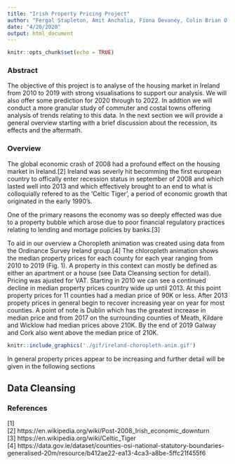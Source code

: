```yaml
---
title: "Irish Property Pricing Project"
author: "Fergal Stapleton, Amit Anchalia, Fiona Devaney, Colin Brian O'Flynn, Ramesh Suragam, Vishal Walia and John Dunne"
date: "4/20/2020"
output: html_document
---
```


```r
knitr::opts_chunk$set(echo = TRUE)
```

### Abstract

The objective of this project is to analyse of the housing market in Ireland from 2010 to 2019 with strong visualisations to support our analysis. We will also offer some prediction for 2020 through to 2022. In addtion we will conduct a more granular study of commuter and costal towns offering analysis of trends relating to this data. In the next section we will provide a general overview starting with a brief discussion about the recession, its effects and the aftermath.

### Overview

The global economic crash of 2008 had a profound effect on the housing market in Ireland.[2] Ireland was severly hit becomming the first european country to offically enter recession status in september of 2008 and which lasted well into 2013 and which effectively brought to an end to what is colloquially refered to as the 'Celtic Tiger', a period of economic growth that originated in the early 1990's.

One of the primary reasons the economy was so deeply effected was due to a property bubble which arose due to poor financial regulatory practices relating to lending and mortage policies by banks.[3]

To aid in our overview a Choropleth animation was created using data from the Ordinance Survey Ireland group.[4] The chloropleth animation shows the median property prices for each county for each year ranging from 2010 to 2019 (Fig. 1). A property in this context can mostly be defined as either an apartment or a house (see Data Cleansing section for detail). Pricing was ajusted for VAT. Starting in 2010 we can see a continued decline in median property prices country wide up until 2013. At this point property prices for 11 counties had a median price of 90K or less. After 2013 propety prices in general begin to recover increasing year on year for most counties. A point of note is Dublin which has the greatest increase in median price and from 2017 on the surrounding counties of Meath, Kildare and Wicklow had median prices above 210K. By the end of 2019 Galway and Cork also went above the median price of 210K.

```r
knitr::include_graphics('./gif/ireland-choropleth-anim.gif')
```



In general property prices appear to be increasing and further detail will be given in the following sections

## Data Cleansing





### References

[1] <primary-data-source> \
[2] https://en.wikipedia.org/wiki/Post-2008_Irish_economic_downturn \
[3] https://en.wikipedia.org/wiki/Celtic_Tiger \
[4] https://data.gov.ie/dataset/counties-osi-national-statutory-boundaries-generalised-20m/resource/b412ae22-ea13-4ca3-a8be-5ffc21f455f6